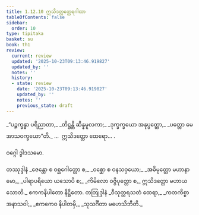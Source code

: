 ```yaml
---
title: 1.12.10 ဣသိဒတ္တတ္ထေရဂါထာ
tableOfContents: false
sidebar:
  order: 10
type: tipitaka
basket: su
book: th1
review:
  current: review
  updated: '2025-10-23T09:13:46.919827'
  updated_by: ''
  notes: ''
  history:
  - state: review
    date: '2025-10-23T09:13:46.919827'
    updated_by: ''
    notes: ''
    previous_state: draft
---
```



<ReviewStatus review={frontmatter.review} showDetails={true} />

<HypothesisAnnotation frontmatter={frontmatter} />

<DynamicBreadcrumb />

<Division number="120" book="th1" e="ch" v="19" p="245">

<Paragraph number="267" type="verses" book="th1">
_“ပဉ္စက္ခန္ဓာ ပရိညာတာ,_  
_တိဋ္ဌန္တိ ဆိန္နမူလကာ;_  
_ဒုက္ခက္ခယော အနုပ္ပတ္တော,_  
_ပတ္တော မေ အာသဝက္ခယော”တိ._  


</Paragraph>
</Division>

<Paragraph number="268" type="center" book="th1">
…  ဣသိဒတ္တော ထေရော… .

  
ဝဂ္ဂေါ ဒွါဒသမော.



</Paragraph>

<Paragraph number="269" type="center" book="th1">
တဿုဒ္ဒါနံ


</Paragraph>

<Paragraph number="270" type="verses" book="th1">
_ဇေန္တော စ ဝစ္ဆဂေါတ္တော စ,_  
_ဝစ္ဆော စ ဝနသဝှယော;_  
_အဓိမုတ္တော မဟာနာမော,_  
_ပါရာပရိယော ယသောပိ စ;_  
_ကိမိလော ဝဇ္ဇိပုတ္တော စ,_  
ဣသိဒတ္တော မဟာယသောတိ._  


</Paragraph>

<Paragraph number="271" type="center" book="th1">
ဧကကနိပါတော နိဋ္ဌိတော.



</Paragraph>

<Paragraph number="272" type="center" book="th1">
တတြုဒ္ဒါနံ


</Paragraph>

<Paragraph number="273" type="verses" book="th1">
_ဝီသုတ္တရသတံ ထေရာ,_  
_ကတကိစ္စာ အနာသဝါ;_  
_ဧကကေဝ နိပါတမှိ,_  
_သုသင်္ဂီတာ မဟေသိဘီတိ._
</Paragraph>